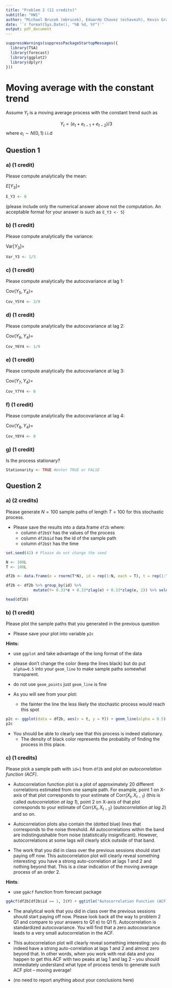 ```yaml
---
title: "Problem 2 (11 credits)"
subtitle: "HW1"
author: "Michael Brucek (mbrucek), Eduardo Chavez (echavezh), Kevin Grady (grady133), Danny Moncada (monca016), Tian Zhang (zhan7003)"
date: '`r format(Sys.Date(), "%B %d, %Y")`'
output: pdf_document
---
```


```r
suppressWarnings(suppressPackageStartupMessages({
  library(TSA)
  library(forecast)
  library(ggplot2)
  library(dplyr)
}))
```

# Moving average with the constant trend

Assume $Y_t$ is a moving average process with the constant trend such as

$$
Y_t = (e_t + e_{t-1} + e_{t-2})/3
$$
where $e_i\sim N(0,1)$ i.i.d

## Question 1

### a) (1 credit)

Please compute analytically the mean:

$E[Y_3]=$

```r
E_Y3 <- 0
```

(please include only the numerical answer above not the computation. An acceptable format for your answer is such as `E_Y3 <- 5`)

### b) (1 credit)

Please compute analytically the variance:

$\mathrm{Var}[Y_3] =$

```r
Var_Y3 <- 1/3
```

### c) (1 credit)

Please compute analytically the autocovariance at lag 1:

$\mathrm{Cov}(Y_5,Y_4) =$

```r
Cov_Y5Y4 <- 2/9
```

### d) (1 credit)

Please compute analytically the autocovariance at lag 2:

$\mathrm{Cov}(Y_6,Y_4) =$

```r
Cov_Y6Y4 <- 1/9
```


### e) (1 credit)

Please compute analytically the autocovariance at lag 3:

$\mathrm{Cov}(Y_7,Y_4) =$

```r
Cov_Y7Y4 <- 0
```

### f) (1 credit)

Please compute analytically the autocovariance at lag 4:

$\mathrm{Cov}(Y_8,Y_4) =$

```r
Cov_Y8Y4 <- 0
```

### g) (1 credit)

Is the process stationary?

```r
Stationarity <- TRUE #enter TRUE or FALSE
```


## Question 2


### a) (2 credits) 

Please generate $N=100$ sample paths of length $T=100$ for this stochastic process.

* Please save the results into a data.frame `df2b` where:
    - column `df2b$Y` has the values of the process
    - column `df2b$id` has the id of the sample path
    - column `df2b$t` has the time


```r
set.seed(42) # Please do not change the seed

N <- 100L
T <- 100L

df2b <- data.frame(e = rnorm(T*N), id = rep(1:N, each = T), t = rep(1:T, N))

df2b <- df2b %>% group_by(id) %>% 
            mutate(Y= 0.33*e + 0.33*zlag(e) + 0.33*zlag(e, 2)) %>% select(Y, id, t)

head(df2b)
```

### b) (1 credit) 

Please plot the sample paths that you generated in the previous question

* Please save your plot into variable `p2c`

**Hints:**

  - use `ggplot` and take advantage of the long format of the data
  - please don't change the color (keep the lines black) but do put `alpha=0.5` into your `geom_line` to make sample paths somewhat transparent.
  - do not use `geom_points` just `geom_line` is fine
  
* As you will see from your plot:
    - the fainter the line the less likely the stochastic process would reach this spot

```r
p2c <- ggplot(data = df2b, aes(x = t, y = Y)) + geom_line(alpha = 0.5)
p2c
```

* You should be able to clearly see that this process is indeed stationary.
    - The density of black color represents the probabilty of finding the process in this place.


### c) (1 credits) 

Please pick a sample path with `id=1` from `df2b` and plot *an autocorrelation function (ACF)*.

* Autocorrelation function plot is a plot of approximately 20 different correlations estimated from one sample path. For example, point 1 on X-axis of that plot corresponds to your estimate of $\mathrm{Corr}(X_t,X_{t-1})$ (this is called *autocorrelation at lag 1*), point 2 on X-axis of that plot corresponds to your estimate of $\mathrm{Corr}(X_t,X_{t-2})$ (*autocorrelation at lag 2*) and so on. 

* Autocorrelation plots also contain the (dotted blue) lines that corresponds to the noise threshold. All autocorrelations within the band are indistinguishable from noise (statistically insignificant). However, autocorrelations at some lags will clearly stick outside of that band.

* The work that you did in class over the previous sessions should start paying off now. This autocorrelation plot will clearly reveal something interesting: you have a strong auto-correlation at lags 1 and 2 and nothing beyond that. This is a clear indication of the moving average process of an order 2.

**Hints**:

  - use `ggAcf` function from forecast package
  
```r
ggAcf(df2b[df2b$id == 1, ]$Y) + ggtitle("Autocorrelation Function (ACF) for MA(2) Process")
```

* The analytical work that you did in class over the previous sessions should start paying off now. Please look back all the way to problem 2 Q1 and compare to your answers to Q1 e) to Q1 f). Autocorrelation is standardized autocovariance. You will find that a zero autocovariance leads to a very small autocorrelation in the ACF.

* This autocorrelation plot will clearly reveal something interesting: you do indeed have a strong auto-correlation at lags 1 and 2 and almost zero beyond that. In other words, when you work with real data and you happen to get this ACF with two peaks at lag 1 and lag 2 -- you should immediately understand what type of process tends to generate such ACF plot -- moving average!

* (no need to report anything about your conclusions here)
